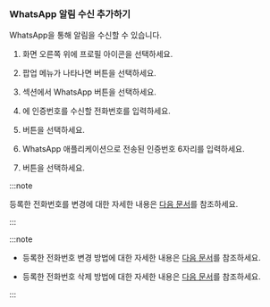 ### WhatsApp 알림 수신 추가하기

WhatsApp을 통해 알림을 수신할 수 있습니다.

<ImgLang img='set-event-whatsapp-notification.png' desc='WhatsApp'/>

1. 화면 오른쪽 위에 프로필 아이콘을 선택하세요. 

1. 팝업 메뉴가 나타나면 <Cmdname sid="MNU07360" className="uitext" /> 버튼을 선택하세요. 

1. <Cmdname sid="account_user_phone" className="uitext" /> 섹션에서 <span class="uitext">WhatsApp</span> 버튼을 선택하세요. 

1. <Cmdname sid="phone" className="uitext" />에 인증번호를 수신할 전화번호를 입력하세요.

1. <Cmdname sid="BTN06578" className="uitext" /> 버튼을 선택하세요.

1. WhatsApp 애플리케이션으로 전송된 인증번호 6자리를 입력하세요.

1. <Cmdname sid="BTN06501" className="uitext" /> 버튼을 선택하세요.

<InDoc pages="account-manage">

:::note

등록한 전화번호를 변경에 대한 자세한 내용은 [다음 문서](#changecallnumber)를 참조하세요.

:::

</InDoc>

<InDoc pages="set-receive-event">

:::note

* 등록한 전화번호 변경 방법에 대한 자세한 내용은 [다음 문서](../account/account-manage#changecallnumber)를 참조하세요.

* 등록한 전화번호 삭제 방법에 대한 자세한 내용은 [다음 문서](../account/account-manage#removecallnumber)를 참조하세요.

:::

</InDoc>